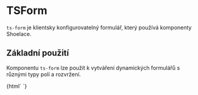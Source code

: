 
<Meta title="TSWebUI/TSFORM" />

# TSForm

`ts-form` je klientsky konfigurovatelný formulář, který používá komponenty Shoelace.

## Základní použití

Komponentu `ts-form` lze použít k vytváření dynamických formulářů s různými typy polí a rozvržení.

<Story name="Default">
  {html`
    <ts-form
      layout='{
        "tabs": [
          {"label": "Základní informace", "rows": [
            [{"field": "name", "width": "1fr"}, {"field": "email", "width": "1fr"}],
            [{"field": "message", "width": "2fr"}]
          ]}
        ]
      }'
      fields='{
        "name": {"type": "text", "label": "Jméno"},
        "email": {"type": "email", "label": "E-mail"},
        "message": {"type": "textarea", "label": "Zpráva"}
      }'
      @form-changed=${action('form-changed')}
      @form-submit=${action('form-submit')}
    ></ts-form>
  `}
</Story>

